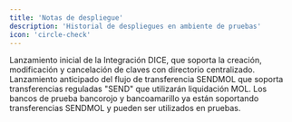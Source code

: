 ```yaml
---
title: 'Notas de despliegue'
description: 'Historial de despliegues en ambiente de pruebas'
icon: 'circle-check'
---
```



<Update label="2024-04-01" description="v1.66.0-OPS3339DICE">
    Lanzamiento inicial de la Integración DICE, que soporta la creación, modificación y cancelación de claves con directorio centralizado.
</Update>
<Update label="2025-04-01" description="v1.66.0-OPS3304SENDMOL">
    Lanzamiento anticipado del flujo de transferencia SENDMOL que soporta transferencias reguladas "SEND" que utilizarán liquidación MOL. Los bancos de prueba bancorojo y bancoamarillo ya están soportando transferencias SENDMOL y pueden ser utilizados en pruebas.
</Update>
